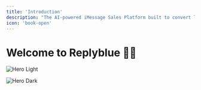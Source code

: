 ```yaml
---
title: 'Introduction'
description: "The AI-powered iMessage Sales Platform built to convert leads through real conversations."
icon: 'book-open'
---
```


# Welcome to Replyblue 🔵💬


<img
  className="block dark:hidden"
  src="/images/hero-light.png"
  alt="Hero Light"
/>

<img
  className="hidden dark:block"
  src="/11.png"
  alt="Hero Dark"
  title={true}
/>



<div className="grid grid-cols-1 sm:grid-cols-2 gap-6 mt-6">

  <Card
    title="Quickstart"
    href="/quickstart"
    icon="🚀"
    description="Set up your Replyblue dashboard, upload contacts, and launch your first conversation."
  />

  <Card
    title="AI Setup"
    href="/ai-setup"
    icon="🤖"
    description="Enable smart replies, configure AI handoff rules, and qualify leads automatically."
  />

  <Card
    title="Integrations"
    href="/integrations"
    icon="🔌"
    description="Connect Replyblue to GoHighLevel or your favorite CRM through our Marketplace App."
  />

  <Card
    title="Messaging Strategy"
    href="/core-messaging-strategies"
    icon="💬"
    description="Learn how to structure messages that convert, plus templates and voice memo tips."
  />

</div>